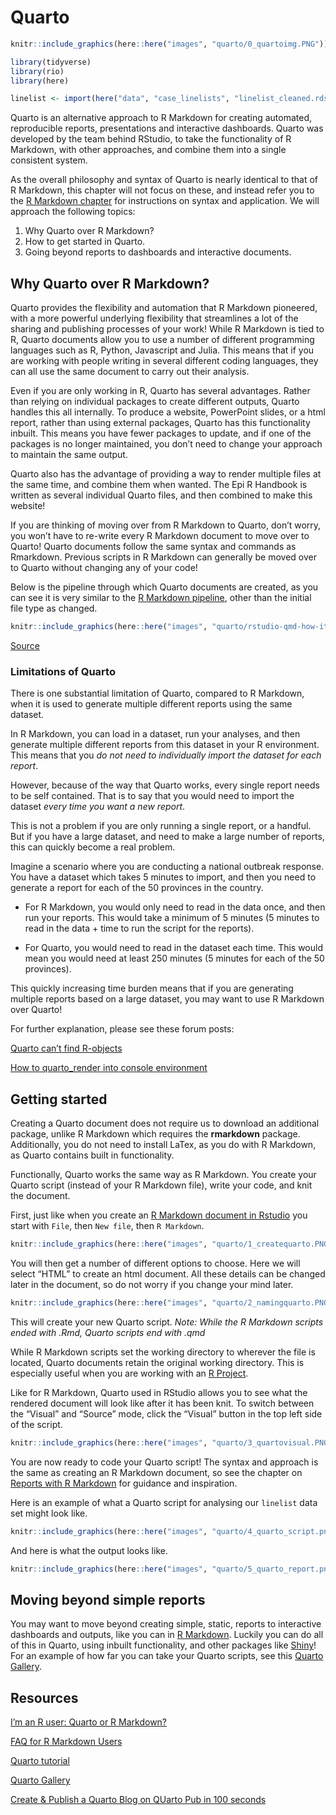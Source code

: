 
# Quarto { }  

```r
knitr::include_graphics(here::here("images", "quarto/0_quartoimg.PNG"))
```

```r

library(tidyverse)
library(rio)
library(here)

linelist <- import(here("data", "case_linelists", "linelist_cleaned.rds"))

```

Quarto is an alternative approach to R Markdown for creating automated, reproducible reports, presentations and interactive dashboards. Quarto was developed by the team behind RStudio, to take the functionality of R Markdown, with other approaches, and combine them into a single consistent system.

As the overall philosophy and syntax of Quarto is nearly identical to that of R Markdown, this chapter will not focus on these, and instead refer you to the [R Markdown chapter](rmarkdown.qmd) for instructions on syntax and application. We will approach the following topics:

1) Why Quarto over R Markdown?
2) How to get started in Quarto.
3) Going beyond reports to dashboards and interactive documents.

## Why Quarto over R Markdown?

Quarto provides the flexibility and automation that R Markdown pioneered, with a more powerful underlying flexibility that streamlines a lot of the sharing and publishing processes of your work! While R Markdown is tied to R, Quarto documents allow you to use a number of different programming languages such as R, Python, Javascript and Julia. This means that if you are working with people writing in several different coding languages, they can all use the same document to carry out their analysis.

Even if you are only working in R, Quarto has several advantages. Rather than relying on individual packages to create different outputs, Quarto handles this all internally. To produce a website, PowerPoint slides, or a html report, rather than using external packages, Quarto has this functionality inbuilt. This means you have fewer packages to update, and if one of the packages is no longer maintained, you don't need to change your approach to maintain the same output.

Quarto also has the advantage of providing a way to render multiple files at the same time, and combine them when wanted. The Epi R Handbook is written as several individual Quarto files, and then combined to make this website!

If you are thinking of moving over from R Markdown to Quarto, don't worry, you won't have to re-write every R Markdown document to move over to Quarto! Quarto documents follow the same syntax and commands as Rmarkdown. Previous scripts in R Markdown can generally be moved over to Quarto without changing any of your code!

Below is the pipeline through which Quarto documents are created, as you can see it is very similar to the [R Markdown pipeline]([R Markdown document in Rstudio](rmarkdown.qmd)), other than the initial file type as changed.

```r
knitr::include_graphics(here::here("images", "quarto/rstudio-qmd-how-it-works.png"))
```
[Source](https://quarto.org/docs/faq/rmarkdown.html)

### Limitations of Quarto {.unnumbered}

There is one substantial limitation of Quarto, compared to R Markdown, when it is used to generate multiple different reports using the same dataset.

In R Markdown, you can load in a dataset, run your analyses, and then generate multiple different reports from this dataset in your R environment. This means that you *do not need to individually import the dataset for each report*. 

However, because of the way that Quarto works, every single report needs to be self contained. That is to say that you would need to import the dataset *every time you want a new report*.

This is not a problem if you are only running a single report, or a handful. But if you have a large dataset, and need to make a large number of reports, this can quickly become a real problem.

Imagine a scenario where you are conducting a national outbreak response. You have a dataset which takes 5 minutes to import, and then you need to generate a report for each of the 50 provinces in the country.

* For R Markdown, you would only need to read in the data once, and then run your reports. This would take a minimum of 5 minutes (5 minutes to read in the data + time to run the script for the reports).

* For Quarto, you would need to read in the dataset each time. This would mean you would need at least 250 minutes (5 minutes for each of the 50 provinces). 

This quickly increasing time burden means that if you are generating multiple reports based on a large dataset, you may want to use R Markdown over Quarto!

For further explanation, please see these forum posts:

[Quarto can't find R-objects](https://forum.posit.co/t/quarto-cant-find-r-objects/156848)

[How to quarto_render into console environment](https://github.com/quarto-dev/quarto-cli/discussions/1773)

## Getting started

Creating a Quarto document does not require us to download an additional package, unlike R Markdown which requires the **rmarkdown** package. Additionally, you do not need to install LaTex, as you do with R Markdown, as Quarto contains built in functionality.

Functionally, Quarto works the same way as R Markdown. You create your Quarto script (instead of your R Markdown file), write your code, and knit the document.

First, just like when you create an [R Markdown document in Rstudio](rmarkdown.qmd) you start with `File`, then `New file`, then `R Markdown`.

```r
knitr::include_graphics(here::here("images", "quarto/1_createquarto.PNG"))
```

You will then get a number of different options to choose. Here we will select "HTML" to create an html document. All these details can be changed later in the document, so do not worry if you change your mind later.

```r
knitr::include_graphics(here::here("images", "quarto/2_namingquarto.PNG"))
```

This will create your new Quarto script. *Note: While the R Markdown scripts ended with .Rmd, Quarto scripts end with .qmd*

While R Markdown scripts set the working directory to wherever the file is located, Quarto documents retain the original working directory. This is especially useful when you are working with an [R Project](r_projects.qmd).

Like for R Markdown, Quarto used in RStudio allows you to see what the rendered document will look like after it has been knit. To switch between the "Visual" and "Source" mode, click the "Visual" button in the top left side of the script.

```r
knitr::include_graphics(here::here("images", "quarto/3_quartovisual.PNG"))
```

You are now ready to code your Quarto script! The syntax and approach is the same as creating an R Markdown document, so see the chapter on [Reports with R Markdown](rmarkdown.qmd) for guidance and inspiration. 

Here is an example of what a Quarto script for analysing our `linelist` data set might look like.

```r
knitr::include_graphics(here::here("images", "quarto/4_quarto_script.png"))
```

And here is what the output looks like.

```r
knitr::include_graphics(here::here("images", "quarto/5_quarto_report.png"))
```






## Moving beyond simple reports

You may want to move beyond creating simple, static, reports to interactive dashboards and outputs, like you can in [R Markdown](flexdashboard.qmd). Luckily you can do all of this in Quarto, using inbuilt functionality, and other packages like [Shiny](shiny_basics.qmd)! For an example of how far you can take your Quarto scripts, see this [Quarto Gallery](https://quarto.org/docs/gallery/).






## Resources

[I'm an R user: Quarto or R Markdown?](https://www.jumpingrivers.com/blog/quarto-rmarkdown-comparison/)

[FAQ for R Markdown Users](https://quarto.org/docs/faq/rmarkdown.html#quarto-sounds-similar-to-r-markdown.-what-is-the-difference-and-why-create-a-new-project)

[Quarto tutorial](https://quarto.org/docs/get-started/hello/rstudio.html)

[Quarto Gallery](https://quarto.org/docs/gallery/)

[Create & Publish a Quarto Blog on QUarto Pub in 100 seconds](https://www.youtube.com/watch?v=t8qtcDyCRFA)









